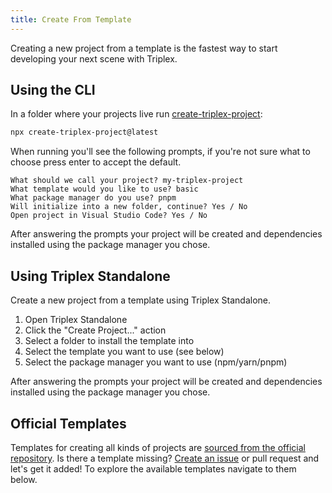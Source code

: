 ```yaml
---
title: Create From Template
---
```


Creating a new project from a template is the fastest way to start developing your next scene with Triplex.

## Using the CLI

In a folder where your projects live run [create-triplex-project](/docs/api-reference/cli/create-triplex-project):

```bash filename="Terminal"
npx create-triplex-project@latest
```

When running you'll see the following prompts, if you're not sure what to choose press enter to accept the default.

```text filename="Terminal"
What should we call your project? my-triplex-project
What template would you like to use? basic
What package manager do you use? pnpm
Will initialize into a new folder, continue? Yes / No
Open project in Visual Studio Code? Yes / No
```

After answering the prompts your project will be created and dependencies installed using the package manager you chose.

## Using Triplex Standalone

Create a new project from a template using Triplex Standalone.

1. Open Triplex Standalone
1. Click the "Create Project..." action
1. Select a folder to install the template into
1. Select the template you want to use (see below)
1. Select the package manager you want to use (npm/yarn/pnpm)

After answering the prompts your project will be created and dependencies installed using the package manager you chose.

## Official Templates

Templates for creating all kinds of projects are [sourced from the official repository](https://github.com/trytriplex/triplex/tree/main/packages/create-triplex-project/templates). Is there a template missing? [Create an issue](https://github.com/trytriplex/triplex/issues/new) or pull request and let's get it added! To explore the available templates navigate to them below.
